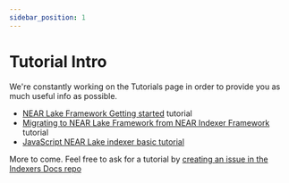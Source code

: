 ```yaml
---
sidebar_position: 1
---
```


# Tutorial Intro

We're constantly working on the Tutorials page in order to provide you as much useful info as possible.

- [NEAR Lake Framework Getting started](/tutorials/lake/near-lake-state-changes-indexer) tutorial
- [Migrating to NEAR Lake Framework from NEAR Indexer Framework](/tutorials/lake/migrating-to-near-lake-framework) tutorial
- [JavaScript NEAR Lake indexer basic tutorial](/tutorials/lake/js-lake-indexer)

More to come. Feel free to ask for a tutorial by [creating an issue in the Indexers Docs repo](https://github.com/near/indexers-docs/issues)
